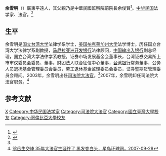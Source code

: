 '''余雪明'''（{{bd|1939年|1月8日||}}）廣東平遠人，其父親乃是中華民國監察院前院長余俊賢<ref>{{cite web |url=http://www.angle.com.tw/book01.asp?b_code=1D134GA |title=存档副本 |accessdate=2013-09-19 |deadurl=yes |archiveurl=https://web.archive.org/web/20101019011656/http://www.angle.com.tw/book01.asp?b_code=1D134GA |archivedate=2010-10-19 }}</ref>。[[中华民国|中华民国]]法学家、法官。<ref name=hx>{{Cite web |url=http://search.huaxia.com/s.jsp?iDocId=508305 |title=余雪明，华夏经纬网，2004-10-10 |accessdate=2013-07-11 |archive-date=2012-10-19 |archive-url=https://web.archive.org/web/20121019120255/http://search.huaxia.com/s.jsp?iDocId=508305 |dead-url=no }}</ref>

==生平==
余雪明是[[国立台湾大学|国立台湾大学]]法律学系学士，[[美国|美国]][[柏克莱加州大学|柏克莱加州大学]]法学博士。历任国立台湾大学法律学系副教授，[[马尼拉|马尼拉]][[亚洲开发银行|亚洲开发银行]]法律顾问，[[中国输出入银行|中国输出入银行]]副总经理，国立台湾大学法律学系教授，证券市场发展基金会董事长，台湾证券交易所上市审议委员会委员、董事，财团法人联合征信中心董事，[[台湾银行|台湾银行]]常务董事，公务人员退抚基金管理委员会委员，劳工退休基金监理委员会委员，证券暨期货管理委员会顾问。2003年，余雪明出任[[司法院大法官|司法院大法官]]。<ref name=hx/>2007年，余雪明卸任司法院大法官职务。<ref>[http://www.stnn.cc/hk_taiwan/200709/t20070929_627439.html 翁岳生交棒 35年大法官生涯终了 黑发变白头，星岛环球网，2007-09-29]{{Dead link|date=2019年10月 |bot=InternetArchiveBot |fix-attempted=yes }}</ref>

==参考文献==
{{reflist}}

{{中華民國歷屆司法院大法官列表}}
{{DEFAULTSORT:Yu余}}
[[Category:余姓|X]]
[[Category:中华民国法学家|Category:中华民国法学家]]
[[Category:司法院大法官|Category:司法院大法官]]
[[Category:國立臺灣大學校友|Category:國立臺灣大學校友]]
[[Category:哥倫比亞大學校友|Category:哥倫比亞大學校友]]